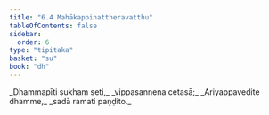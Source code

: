 ```yaml
---
title: "6.4 Mahākappinattheravatthu"
tableOfContents: false
sidebar:
  order: 6
type: "tipitaka"
basket: "su"
book: "dh"
---
```



<DynamicBreadcrumb />

<Division number="79" book="dh" bookNo="18" page="24">

<Paragraph number="85" type="verses" book="dh">
_Dhammapīti sukhaṃ seti,_  
_vippasannena cetasā;_  
_Ariyappavedite dhamme,_  
_sadā ramati paṇḍito._
</Paragraph>
</Division>